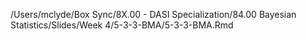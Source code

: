 /Users/mclyde/Box Sync/8X.00 - DASI Specialization/84.00 Bayesian Statistics/Slides/Week 4/5-3-3-BMA/5-3-3-BMA.Rmd